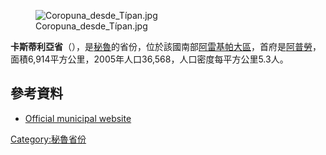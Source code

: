 [[Image:Coropuna_desde_Típan.jpg|right]]

'''卡斯蒂利亞省'''（{{lang-es|Provincia de Castilla}}），是[[秘魯|秘魯]]的省份，位於該國南部[[阿雷基帕大區|阿雷基帕大區]]，首府是[[阿普勞|阿普勞]]，面積6,914平方公里，2005年人口36,568，人口密度每平方公里5.3人。

==參考資料==
* {{es icon}} [https://web.archive.org/web/20080627185312/http://www.municipiocastilla.gob.pe/ Official municipal website]

{{coord|16.086011|S|72.487611|W|type:adm2nd_source:itwiki|display=title}}

{{Peru-geo-stub}}
{{秘魯省份|state=collapsed}}
[[Category:秘魯省份|Category:秘魯省份]]